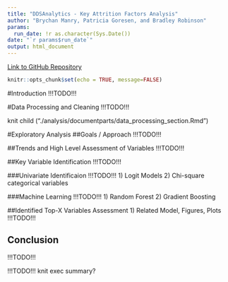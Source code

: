 ```yaml
---
title: "DDSAnalytics - Key Attrition Factors Analysis"
author: "Brychan Manry, Patricia Goresen, and Bradley Robinson"
params:
  run_date: !r as.character(Sys.Date())
date: "`r params$run_date`"
output: html_document
---
```

[Link to GitHub Repository](https://github.com/bmanry13/case_study_2)

```r
knitr::opts_chunk$set(echo = TRUE, message=FALSE)
```

#Introduction 
!!!TODO!!!

#Data Processing and Cleaning
!!!TODO!!!

knit child ("./analysis/documentparts/data_processing_section.Rmd")
 
#Exploratory Analysis
##Goals / Approach
!!!TODO!!!

##Trends and High Level Assessment of Variables
!!!TODO!!!

##Key Variable Identification
!!!TODO!!!

###Univariate Identificaion
!!!TODO!!!
1) Logit Models
2) Chi-square categorical variables

###Machine Learning
!!!TODO!!!
1) Random Forest
2) Gradient Boosting

##Identified Top-X Variables Assessment
1) Related Model, Figures, Plots
!!!TODO!!!

## Conclusion
!!!TODO!!!


!!!TODO!!!
knit exec summary?




 